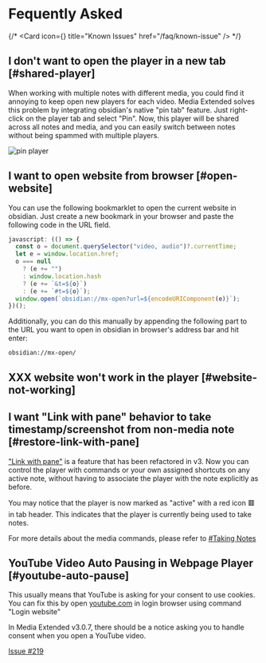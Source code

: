 

# Fequently Asked


{/* <Cards>
  <Card
    icon={<FaExclamationTriangle />}
    title="Known Issues"
    href="/faq/known-issue"
  />
</Cards> */}

## I don't want to open the player in a new tab [#shared-player]

When working with multiple notes with different media, you could find it annoying to keep open new players for each video. Media Extended solves this problem by integrating obsidian's native "pin tab" feature. Just right-click on the player tab and select "Pin". Now, this player will be shared across all notes and media, and you can easily switch between notes without being spammed with multiple players.

<Bleed>![pin player](./pin-player.png)</Bleed>

## I want to open website from browser [#open-website]

You can use the following bookmarklet to open the current website in obsidian. Just create a new bookmark in your browser and paste the following code in the URL field.

```javascript copy
javascript: (() => {
  const o = document.querySelector("video, audio")?.currentTime;
  let e = window.location.href;
  o === null
    ? (e += "")
    : window.location.hash
    ? (e += `&t=${o}`)
    : (e += `#t=${o}`);
  window.open(`obsidian://mx-open?url=${encodeURIComponent(e)}`);
})();
```

Additionally, you can do this manually by appending the following part to the URL you want to open in obsidian in browser's address bar and hit enter:

```text copy
obsidian://mx-open/
```

## XXX website won't work in the player [#website-not-working]

## I want "Link with pane" behavior to take timestamp/screenshot from non-media note [#restore-link-with-pane]

["Link with pane"](https://github.com/PKM-er/media-extended/wiki/Open-Links-in-One-Shared-Player) is a feature that has been refactored in v3. Now you can control the player with commands or your own assigned shortcuts on any active note, without having to associate the player with the note explicitly as before.

You may notice that the player is now marked as "active" with a red icon 🟥 in tab header. This indicates that the player is currently being used to take notes.

For more details about the media commands, please refer to [#Taking Notes](/getting-started/first-note#taking-notes)

## YouTube Video Auto Pausing in Webpage Player [#youtube-auto-pause]

This usually means that YouTube is asking for your consent to use cookies. You can fix this by open [youtube.com](https://youtube.com) in login browser using command "Login website"

In Media Extended v3.0.7, there should be a notice asking you to handle consent when you open a YouTube video. 

[Issue #219](https://github.com/PKM-er/media-extended/issues/219)